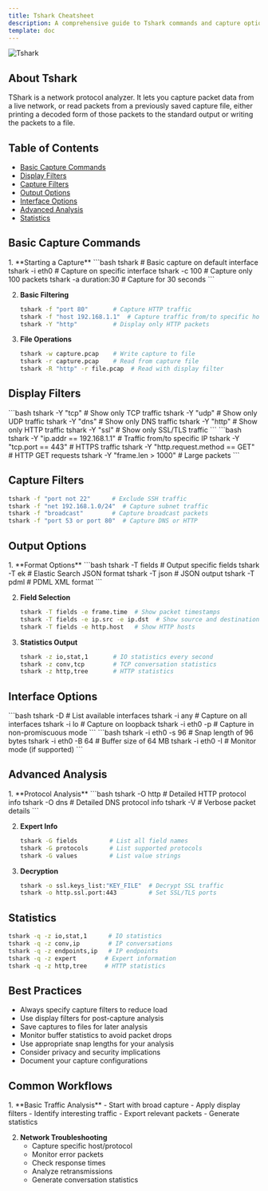 ```yaml
---
title: Tshark Cheatsheet
description: A comprehensive guide to Tshark commands and capture options
template: doc
---
```



![Tshark](/src/assets/tshark-cs.jpg)

## About Tshark

TShark is a network protocol analyzer. It lets you capture packet data from a live network, or read packets from a previously saved capture file, either printing a decoded form of those packets to the standard output or writing the packets to a file.

## Table of Contents

- [Basic Capture Commands](#basic-capture-commands)
- [Display Filters](#display-filters)
- [Capture Filters](#capture-filters)
- [Output Options](#output-options)
- [Interface Options](#interface-options)
- [Advanced Analysis](#advanced-analysis)
- [Statistics](#statistics)

## Basic Capture Commands

<Steps>
1. **Starting a Capture**
   ```bash
   tshark                     # Basic capture on default interface
   tshark -i eth0            # Capture on specific interface
   tshark -c 100             # Capture only 100 packets
   tshark -a duration:30     # Capture for 30 seconds
   ```

2. **Basic Filtering**
   ```bash
   tshark -f "port 80"       # Capture HTTP traffic
   tshark -f "host 192.168.1.1"  # Capture traffic from/to specific host
   tshark -Y "http"          # Display only HTTP packets
   ```

3. **File Operations**
   ```bash
   tshark -w capture.pcap    # Write capture to file
   tshark -r capture.pcap    # Read from capture file
   tshark -R "http" -r file.pcap  # Read with display filter
   ```
</Steps>

## Display Filters

<Tabs>
  <TabItem label="Protocol Filters">
    ```bash
    tshark -Y "tcp"          # Show only TCP traffic
    tshark -Y "udp"          # Show only UDP traffic
    tshark -Y "dns"          # Show only DNS traffic
    tshark -Y "http"         # Show only HTTP traffic
    tshark -Y "ssl"          # Show only SSL/TLS traffic
    ```
  </TabItem>

  <TabItem label="Advanced Filters">
    ```bash
    tshark -Y "ip.addr == 192.168.1.1"  # Traffic from/to specific IP
    tshark -Y "tcp.port == 443"         # HTTPS traffic
    tshark -Y "http.request.method == GET"  # HTTP GET requests
    tshark -Y "frame.len > 1000"        # Large packets
    ```
  </TabItem>
</Tabs>

## Capture Filters

```bash
tshark -f "port not 22"      # Exclude SSH traffic
tshark -f "net 192.168.1.0/24"  # Capture subnet traffic
tshark -f "broadcast"        # Capture broadcast packets
tshark -f "port 53 or port 80"  # Capture DNS or HTTP
```

## Output Options

<Steps>
1. **Format Options**
   ```bash
   tshark -T fields          # Output specific fields
   tshark -T ek              # Elastic Search JSON format
   tshark -T json            # JSON output
   tshark -T pdml            # PDML XML format
   ```

2. **Field Selection**
   ```bash
   tshark -T fields -e frame.time  # Show packet timestamps
   tshark -T fields -e ip.src -e ip.dst  # Show source and destination IPs
   tshark -T fields -e http.host   # Show HTTP hosts
   ```

3. **Statistics Output**
   ```bash
   tshark -z io,stat,1       # IO statistics every second
   tshark -z conv,tcp        # TCP conversation statistics
   tshark -z http,tree       # HTTP statistics
   ```
</Steps>

## Interface Options

<Tabs>
  <TabItem label="Interface Management">
    ```bash
    tshark -D                # List available interfaces
    tshark -i any            # Capture on all interfaces
    tshark -i lo             # Capture on loopback
    tshark -i eth0 -p        # Capture in non-promiscuous mode
    ```
  </TabItem>

  <TabItem label="Interface Settings">
    ```bash
    tshark -i eth0 -s 96     # Snap length of 96 bytes
    tshark -i eth0 -B 64     # Buffer size of 64 MB
    tshark -i eth0 -I        # Monitor mode (if supported)
    ```
  </TabItem>
</Tabs>

## Advanced Analysis

<Steps>
1. **Protocol Analysis**
   ```bash
   tshark -O http            # Detailed HTTP protocol info
   tshark -O dns            # Detailed DNS protocol info
   tshark -V                # Verbose packet details
   ```

2. **Expert Info**
   ```bash
   tshark -G fields         # List all field names
   tshark -G protocols      # List supported protocols
   tshark -G values         # List value strings
   ```

3. **Decryption**
   ```bash
   tshark -o ssl.keys_list:"KEY_FILE"  # Decrypt SSL traffic
   tshark -o http.ssl.port:443         # Set SSL/TLS ports
   ```
</Steps>

## Statistics

```bash
tshark -q -z io,stat,1      # IO statistics
tshark -q -z conv,ip        # IP conversations
tshark -q -z endpoints,ip   # IP endpoints
tshark -q -z expert        # Expert information
tshark -q -z http,tree     # HTTP statistics
```

## Best Practices

- Always specify capture filters to reduce load
- Use display filters for post-capture analysis
- Save captures to files for later analysis
- Monitor buffer statistics to avoid packet drops
- Use appropriate snap lengths for your analysis
- Consider privacy and security implications
- Document your capture configurations

## Common Workflows

<Steps>
1. **Basic Traffic Analysis**
   - Start with broad capture
   - Apply display filters
   - Identify interesting traffic
   - Export relevant packets
   - Generate statistics

2. **Network Troubleshooting**
   - Capture specific host/protocol
   - Monitor error packets
   - Check response times
   - Analyze retransmissions
   - Generate conversation statistics
</Steps>
